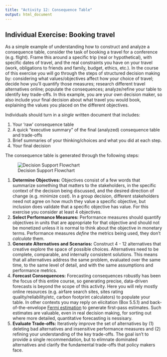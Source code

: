 ```yaml
---
title: "Activity 12: Consequence Table"
output: html_document
---
```


Individual Exercise: Booking travel
-------------------------------------

As a simple example of understanding how to construct and analyze a consequence table, consider the task of booking a travel for a conference (e.g. flight). Frame this around a specific trip (real or hypothetical), with specific dates of travel, and the real constraints you have on your travel (work, obligations to friends and family, budget, ethics, etc.). In the course of this exercise you will go through the steps of structured decision making by: considering what values/objectives affect how your choice of travel; decide how you'll quantify those measures; research different travel alternatives online; populate the consequences; analyze/refine your table to identify key trade-offs. In this example, you are your own decision maker, so also include your final decision about what travel you would book, explaining the values you placed on the different objectives. 

Individuals should turn in a _single_ written document that includes:

1. Your 'raw' consequence table
2. A quick "executive summary" of the final (analyzed) consequence table and trade-offs
3. Brief summaries of your thinking/choices and what you did at each step.
4. Your final decision

The consequence table is generated through the following steps:

![Decision Support Flowchart](images/DecisionSupportFlowchart.50.png)

1. **Determine Objectives:** Objectives consist of a few words that summarize something that matters to the stakeholders, in the specific context of the decision being discussed, and the desired direction of change (e.g. minimize cost). In a group decision, different stakeholders need not agree on how much they value a specific objective, but inclusion does validate that a specific objective has value. For this exercise you consider at least 4 objectives.
2. **Select Performance Measures:** Performance measures should quantify objectives in units that are appropriate for that objective and should not be monetized unless it is normal to think about the objective in monetary terms. Performance measures _define_ the metrics being used, they don't _calculate_ them.
3. **Generate Alternatives and Scenarios:** Construct 4 - 12 alternatives that creative explore the space of possible choices. Alternatives need to be complete, comparable, and internally consistent solutions. This means that all alternatives address the same problem, evaluated over the same time, to the same level of detail, and with the same assumptions and performance metrics. 
4. **Forecast Consequences:** Forecasting consequences robustly has been the focus of this entire course, so generating precise, data-driven forecasts is beyond the scope of this activity. Here you will rely mostly online resources (e.g. airfare search sites, sites rating quality/reliability/etc, carbon footprint calculators) to populate your table. In other contexts you may reply on elicitation (Box 5.5.1) and back-of-the-envelope [Fermi estimation](https://en.wikipedia.org/wiki/Fermi_problem) to generate first-pass estimates. Such estimates are valuable, even in real decision making, for sorting out where more detailed, quantitative forecasting is nessisary.
5. **Evaluate Trade-offs:** Iteratively improve the set of alternatives by (1) deleting bad alternatives and insensitive performance measures and (2) refining your understanding of the key trade-offs. The goal isn't to provide a single recommendation, but to elimnate dominated alternatives and clarify the fundamental trade-offs that policy makers face.

